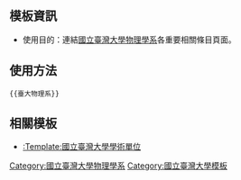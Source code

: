 {{Navbox
| name  = 臺大物理系
| title = [[國立臺灣大學物理學系]]
| image = [[File:NTU New Physics Building.JPG|90px|border|凝態科學中心暨物理新館]]
| state = {{{state<includeonly>|autocollapse</includeonly>}}}
| bodyclass = hlist
| group1 = [[:Category:國立臺灣大學物理學系教授|著名教授‎]]
| list1 =
* [[荒勝文策]]
* [[河田末吉]]
* [[太田賴常]]
* [[戴運軌]]
* [[許雲基]]
* [[沃爾夫岡·克洛爾|克洛爾]]
* [[黃振麟]]
* [[崔伯銓]]
* [[鄭伯昆]]
* [[林清凉|林清-{凉}-]]
* [[吳俊輝 (科學家)|吳俊輝]]
* [[高涌泉]]
* [[孫維新]]
* [[朱國瑞]]
* [[闕志鴻]]
* [[王亢沛]]
* [[張國龍]]
* [[陳丕燊]]
* [[趙丰 (1951年)|趙-{丰}-]]
* [[朱士維]]
* [[梁啟德]]
* [[李太楓]]
* [[賀曾樸]]
* [[朱時宜]]
* [[洪銘輝]]
* [[朱有花]]
* [[張慶瑞]]
| group2= [[:Category:國立臺灣大學物理學系系友‎|著名系友‎‎]]
| list2 =
* [[木村毅一]]
* [[植村吉明]]
* [[許玉釧]]
* [[顏東茂]]
* [[梁次震]]
* [[姚期智]]
* [[林孝信]]
* [[郭兆林]]
* [[張達文]]
* [[李世昌]]
* [[李靈峰 (物理學家)|李靈峰]]
* [[李羅權]]
* [[丘宏義]]
* [[沈君山]]
* [[徐大麟]]
* [[葉乃裳]]
* [[葉公杼]]
* [[鄭國順]]
* [[劉源俊]]
* [[盧志遠]]
* [[陳力俊]]
* [[洪文璞事件|洪文璞]]
* [[郭瑞年]]
* [[王為豪]]
* [[詹裕農]]
* [[姜民權]]
| group3= 其他相關
| list3 = 
* [[國立臺灣大學]]
** [[臺北帝國大學]]
* [[國立臺灣大學理學院]]
* [[國立臺灣大學物理文物廳]]
* [[梁次震宇宙學與粒子天文物理學研究中心]]
* [[台灣物理學會]]
** 《[[華人物理學刊]]》
|belowstyle=class:hlist
|below= {{icon|category}}'''[[:Category:國立臺灣大學物理學系|分类]]'''．{{icon|commons}} '''[[:commons:Category:Department of Physics, National Taiwan University|共享资源]]'''
}}<noinclude>

==模板資訊==
*使用目的：連結[[國立臺灣大學物理學系]]各重要相關條目頁面。

==使用方法==
<pre>{{臺大物理系}}</pre>
{{collapsible option}}

==相關模板==
*[[:Template:國立臺灣大學學術單位]]

[[Category:國立臺灣大學物理學系]]
[[Category:國立臺灣大學模板‎]]
</noinclude>